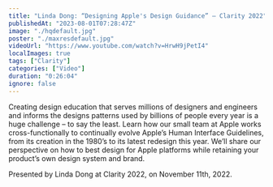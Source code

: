 ```yaml
---
title: "Linda Dong: “Designing Apple's Design Guidance” — Clarity 2022"
publishedAt: "2023-08-01T07:28:47Z"
image: "./hqdefault.jpg"
poster: "./maxresdefault.jpg"
videoUrl: "https://www.youtube.com/watch?v=HrwH9jPetI4"
localImages: true
tags: ["Clarity"]
categories: ["Video"]
duration: "0:26:04"
ignore: false
---
```


Creating design education that serves millions of designers and engineers and informs the designs patterns used by billions of people every year is a huge challenge – to say the least. Learn how our small team at Apple works cross-functionally to continually evolve Apple’s Human Interface Guidelines, from its creation in the 1980’s to its latest redesign this year. We’ll share our perspective on how to best design for Apple platforms while retaining your product’s own design system and brand.

Presented by Linda Dong at Clarity 2022, on November 11th, 2022.

